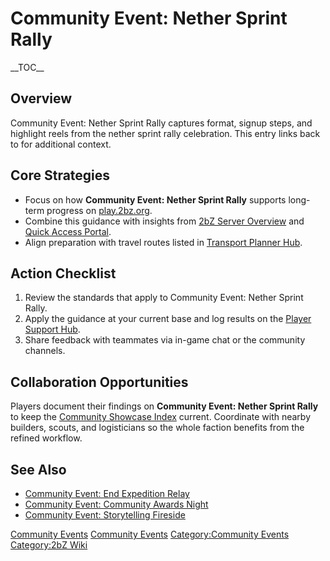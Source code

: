 {{Short description|Community Event: Nether Sprint Rally captures format, signup steps, and highlight reels from the nether sprint rally celebration}}
= Community Event: Nether Sprint Rally =
{{2bZ Navbox}}
__TOC__

== Overview ==
Community Event: Nether Sprint Rally captures format, signup steps, and highlight reels
from the nether sprint rally celebration. This entry links back to [[Category:Community
Events|Community Events]] for additional context.

== Core Strategies ==
* Focus on how '''Community Event: Nether Sprint Rally''' supports long-term progress on [[play.2bz.org]].
* Combine this guidance with insights from [[2bZ Server Overview]] and [[Quick Access Portal]].
* Align preparation with travel routes listed in [[Transport Planner Hub]].

== Action Checklist ==
# Review the [[Category:Community Events|Community Events]] standards that apply to Community Event: Nether Sprint Rally.
# Apply the guidance at your current base and log results on the [[Player Support Hub]].
# Share feedback with teammates via in-game chat or the community channels.

== Collaboration Opportunities ==
Players document their findings on '''Community Event: Nether Sprint Rally''' to keep the
[[Community Showcase Index]] current. Coordinate with nearby builders, scouts, and
logisticians so the whole faction benefits from the refined workflow.

== See Also ==
* [[Community Event: End Expedition Relay]]
* [[Community Event: Community Awards Night]]
* [[Community Event: Storytelling Fireside]]

[[Category:Community Events]]
[[Category:2bZ Wiki]]
